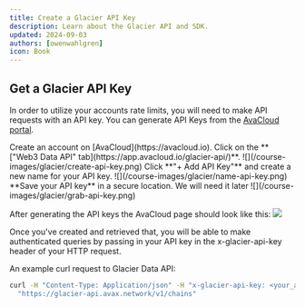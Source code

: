 ```yaml
---
title: Create a Glacier API Key
description: Learn about the Glacier API and SDK.
updated: 2024-09-03
authors: [owenwahlgren]
icon: Book
---
```



## Get a Glacier API Key

In order to utilize your accounts rate limits, you will need to make API requests with an API key. You can generate API Keys from the [AvaCloud portal](https://app.avacloud.io/glacier-api/).

<Steps>

<Step>
Create an account on [AvaCloud](https://avacloud.io).
</Step>

<Step>
Click on the **["Web3 Data API" tab](https://app.avacloud.io/glacier-api/)**.
![](/course-images/glacier/create-api-key.png)
</Step>

<Step>
Click **"+ Add API Key"** and create a new name for your API key.
![](/course-images/glacier/name-api-key.png)
</Step>

<Step>
**Save your API key** in a secure location. We will need it later
![](/course-images/glacier/grab-api-key.png)
</Step>

</Steps>

After generating the API keys the AvaCloud page should look like this:
![](/course-images/glacier/final-api-key.png)

Once you've created and retrieved that, you will be able to make authenticated queries by passing in your API key in the x-glacier-api-key header of your HTTP request.

An example curl request to Glacier Data API:

```bash
curl -H "Content-Type: Application/json" -H "x-glacier-api-key: <your_api_key>" \
  "https://glacier-api.avax.network/v1/chains"
```